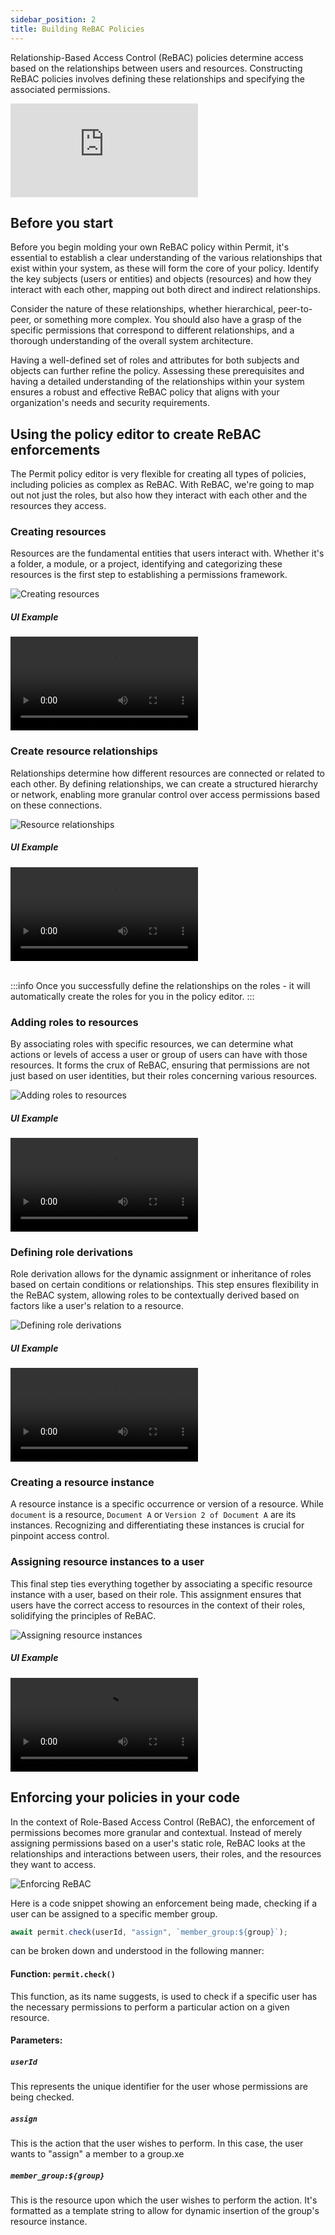 ```yaml
---
sidebar_position: 2
title: Building ReBAC Policies
---
```



Relationship-Based Access Control (ReBAC) policies determine access based on the relationships between users and resources.
Constructing ReBAC policies involves defining these relationships and specifying the associated permissions.

<div className="video-container">
  <iframe
    src="https://www.youtube.com/embed/ZoGnYERyZgg"
    title="YouTube video player"
    frameBorder="0"
    allow="accelerometer; autoplay; clipboard-write; encrypted-media; gyroscope; picture-in-picture"
    allowFullScreen
  ></iframe>
</div>

## Before you start

Before you begin molding your own ReBAC policy within Permit, it's essential to establish a clear understanding of the various
relationships that exist within your system, as these will form the core of your policy. Identify the key subjects
(users or entities) and objects (resources) and how they interact with each other, mapping out both direct and indirect
relationships.

Consider the nature of these relationships, whether hierarchical, peer-to-peer, or something more complex.
You should also have a grasp of the specific permissions that correspond to different relationships, and a thorough
understanding of the overall system architecture.

Having a well-defined set of roles and attributes for both subjects and objects can further refine the policy.
Assessing these prerequisites and having a detailed understanding of the relationships within your system ensures a
robust and effective ReBAC policy that aligns with your organization's needs and security requirements.

## Using the policy editor to create ReBAC enforcements

The Permit policy editor is very flexible for creating all types of policies, including policies as complex as ReBAC.
With ReBAC, we're going to map out not just the roles, but also how they interact with each other and the resources
they access.

### Creating resources

Resources are the fundamental entities that users interact with. Whether it's a folder, a module, or a project,
identifying and categorizing these resources is the first step to establishing a permissions framework.

![Creating resources](/ui-videos/rebac/create-resource.png)

##### UI Example

<video controls>
  <source src={createResources} />
</video>

### Create resource relationships

Relationships determine how different resources are connected or related to each other. By defining relationships,
we can create a structured hierarchy or network, enabling more granular control over access permissions based on these connections.

![Resource relationships](/ui-videos/rebac/resource-relationship.png)

##### UI Example

<video controls>
  <source src={resourceRelationships} />
</video>

<br />
<br />

:::info
Once you successfully define the relationships on the roles - it will
automatically create the roles for you in the policy editor.
:::

### Adding roles to resources

By associating roles with specific resources, we can determine what actions or levels of access a user or group of
users can have with those resources. It forms the crux of ReBAC, ensuring that permissions are not just based on user
identities, but their roles concerning various resources.

![Adding roles to resources](/ui-videos/rebac/adding-roles-to-resources.png)

##### UI Example

<video controls>
  <source src={roleToResource} />
</video>

### Defining role derivations

Role derivation allows for the dynamic assignment or inheritance of roles based on certain conditions or relationships.
This step ensures flexibility in the ReBAC system, allowing roles to be contextually derived based on factors like a user's
relation to a resource.

![Defining role derivations](/ui-videos/rebac/define-role-derivation.png)

##### UI Example

<video controls>
  <source src={roleDerivation} />
</video>

### Creating a resource instance

A resource instance is a specific occurrence or version of a resource. While `document` is a resource, `Document A` or
`Version 2 of Document A` are its instances. Recognizing and differentiating these instances is crucial for pinpoint access control.

### Assigning resource instances to a user

This final step ties everything together by associating a specific resource instance with a user, based on their role.
This assignment ensures that users have the correct access to resources in the context of their roles, solidifying the
principles of ReBAC.

![Assigning resource instances](/ui-videos/rebac/assign-resource-instance.png)

##### UI Example

<video controls>
  <source src={resourceInstanceToUser} />
</video>

## Enforcing your policies in your code

In the context of Role-Based Access Control (ReBAC), the enforcement of permissions becomes more granular and contextual.
Instead of merely assigning permissions based on a user's static role, ReBAC looks at the relationships and interactions
between users, their roles, and the resources they want to access.

![Enforcing ReBAC](/ui-videos/rebac/enforcing-rebac.png)

Here is a code snippet showing an enforcement being made, checking if a user can be assigned to a specific member group.

```javascript
await permit.check(userId, "assign", `member_group:${group}`);
```

can be broken down and understood in the following manner:

#### Function: `permit.check()`

This function, as its name suggests, is used to check if a specific user has the necessary permissions to perform a particular
action on a given resource.

#### Parameters:

##### `userId`

This represents the unique identifier for the user whose permissions are being checked.

##### `assign`

This is the action that the user wishes to perform. In this case, the user wants to "assign" a member to a group.xe

##### `member_group:${group}`

This is the resource upon which the user wishes to perform the action. It's formatted as a
template string to allow for dynamic insertion of the group's resource instance.

